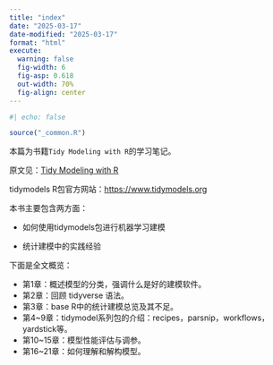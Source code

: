 ```yaml
---
title: "index"
date: "2025-03-17"
date-modified: "2025-03-17"
format: "html"
execute:
  warning: false
  fig-width: 6
  fig-asp: 0.618
  out-width: 70%
  fig-align: center
---
```


```r
#| echo: false

source("_common.R")
```


本篇为书籍`Tidy Modeling with R`的学习笔记。

原文见：[Tidy Modeling with R](https://www.tmwr.org)

tidymodels R包官方网站：[https://www.tidymodels.org](https://www.tidymodels.org)

本书主要包含两方面：

-   如何使用tidymodels包进行机器学习建模

-   统计建模中的实践经验

下面是全文概览：

-   第1章：概述模型的分类，强调什么是好的建模软件。
-   第2章：回顾 tidyverse 语法。
-   第3章：base R中的统计建模总览及其不足。
-   第4~9章：tidymodel系列包的介绍：recipes，parsnip，workflows，yardstick等。
-   第10~15章：模型性能评估与调参。
-   第16~21章：如何理解和解构模型。


